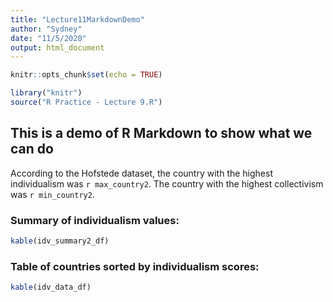 ```yaml
---
title: "Lecture11MarkdownDemo"
author: "Sydney"
date: "11/5/2020"
output: html_document
---
```


```r
knitr::opts_chunk$set(echo = TRUE)
```

```r
library("knitr")
source("R Practice - Lecture 9.R")
```
## This is a demo of R Markdown to show what we can do

According to the Hofstede dataset, the country with the highest individualism
was `r max_country2`. The country with the highest collectivism was 
`r min_country2`.

### Summary of individualism values:
```r
kable(idv_summary2_df)
```

### Table of countries sorted by individualism scores:
```r
kable(idv_data_df)
```

